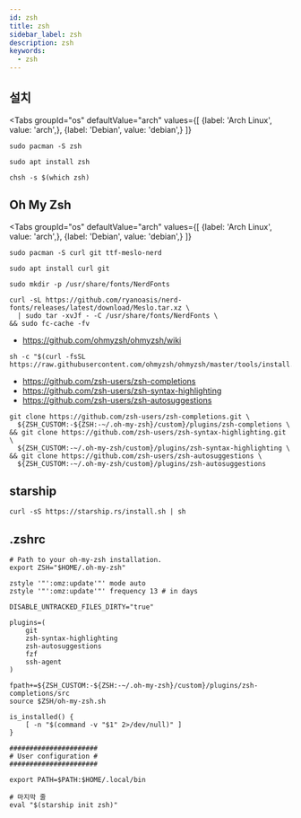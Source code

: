 ```yaml
---
id: zsh
title: zsh
sidebar_label: zsh
description: zsh
keywords:
  - zsh
---
```



## 설치

<Tabs
    groupId="os"
    defaultValue="arch"
    values={[
        {label: 'Arch Linux', value: 'arch',},
        {label: 'Debian', value: 'debian',}
    ]}
>

<TabItem value="arch">

```shell
sudo pacman -S zsh
```

</TabItem>

<TabItem value="debian">

```shell
sudo apt install zsh
```

</TabItem>

</Tabs>

```shell
chsh -s $(which zsh)
```

## Oh My Zsh

<Tabs
    groupId="os"
    defaultValue="arch"
    values={[
        {label: 'Arch Linux', value: 'arch',},
        {label: 'Debian', value: 'debian',}
    ]}
>

<TabItem value="arch">

```shell
sudo pacman -S curl git ttf-meslo-nerd
```

</TabItem>

<TabItem value="debian">

```shell
sudo apt install curl git
```

```shell
sudo mkdir -p /usr/share/fonts/NerdFonts
```

```shell
curl -sL https://github.com/ryanoasis/nerd-fonts/releases/latest/download/Meslo.tar.xz \
  | sudo tar -xvJf - -C /usr/share/fonts/NerdFonts \
&& sudo fc-cache -fv
```

</TabItem>

</Tabs>

- https://github.com/ohmyzsh/ohmyzsh/wiki

```shell
sh -c "$(curl -fsSL https://raw.githubusercontent.com/ohmyzsh/ohmyzsh/master/tools/install.sh)"
```

- https://github.com/zsh-users/zsh-completions
- https://github.com/zsh-users/zsh-syntax-highlighting
- https://github.com/zsh-users/zsh-autosuggestions

```shell
git clone https://github.com/zsh-users/zsh-completions.git \
  ${ZSH_CUSTOM:-${ZSH:-~/.oh-my-zsh}/custom}/plugins/zsh-completions \
&& git clone https://github.com/zsh-users/zsh-syntax-highlighting.git \
  ${ZSH_CUSTOM:-~/.oh-my-zsh/custom}/plugins/zsh-syntax-highlighting \
&& git clone https://github.com/zsh-users/zsh-autosuggestions \
  ${ZSH_CUSTOM:-~/.oh-my-zsh/custom}/plugins/zsh-autosuggestions
```

## starship

```shell
curl -sS https://starship.rs/install.sh | sh
```

## .zshrc

```shell title="~/.zshrc"
# Path to your oh-my-zsh installation.
export ZSH="$HOME/.oh-my-zsh"

zstyle '"':omz:update'"' mode auto
zstyle '"':omz:update'"' frequency 13 # in days

DISABLE_UNTRACKED_FILES_DIRTY="true"

plugins=(
    git
    zsh-syntax-highlighting
    zsh-autosuggestions
    fzf
    ssh-agent
)

fpath+=${ZSH_CUSTOM:-${ZSH:-~/.oh-my-zsh}/custom}/plugins/zsh-completions/src
source $ZSH/oh-my-zsh.sh

is_installed() {
    [ -n "$(command -v "$1" 2>/dev/null)" ]
}

######################
# User configuration #
######################

export PATH=$PATH:$HOME/.local/bin

# 마지막 줄
eval "$(starship init zsh)"
```
